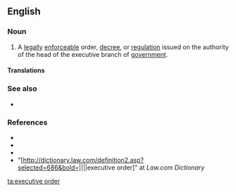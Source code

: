 ==English==
{{wikipedia|Executive Order}}

===Noun===
{{en-noun}}

# {{lb|en|chiefly|US}} A [[legally]] [[enforceable]] order, [[decree]], or [[regulation]] issued on the authority of the head of the executive branch of [[government]].

====Translations====
{{trans-top|decree issued on the authority of the executive branch of government}}
{{trans-mid}}
{{trans-bottom}}

===See also===
* {{l|en|order-in-council}}

===References===
* {{R:Dictionary.com}}
* {{R:Merriam Webster Online}}
* {{R:Encarta}}
* "[http://dictionary.law.com/definition2.asp?selected=686&bold=||||executive order]" at ''Law.com Dictionary''

[[ta:executive order]]
